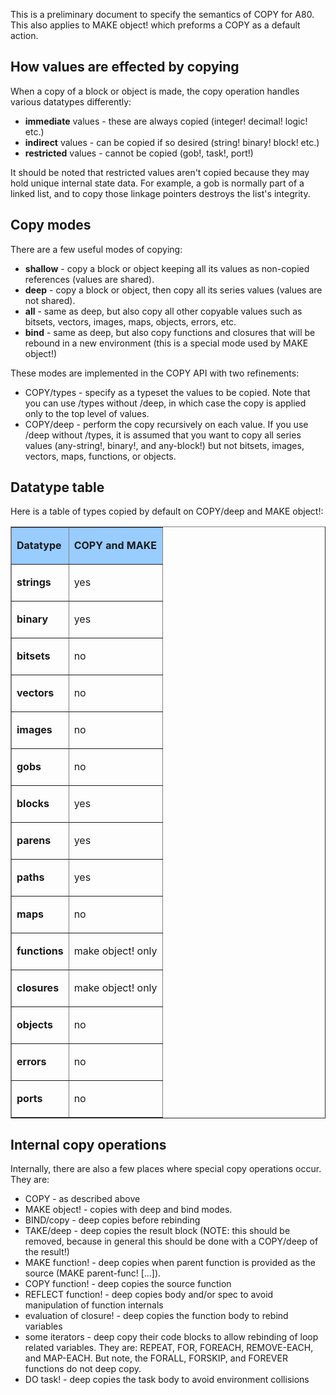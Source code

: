 This is a preliminary document to specify the semantics of COPY for A80. This also applies to MAKE object! which preforms a COPY as a default action.

==How values are effected by copying==

When a copy of a block or object is made, the copy operation handles various datatypes differently:

*'''immediate''' values - these are always copied (integer! decimal! logic! etc.)
*'''indirect''' values - can be copied if so desired (string! binary! block! etc.)
*'''restricted''' values - cannot be copied (gob!, task!, port!)

It should be noted that restricted values aren't copied because they may hold unique internal state data. For example, a gob is normally part of a linked list, and to copy those linkage pointers destroys the list's integrity.

==Copy modes==

There are a few useful modes of copying:

*'''shallow''' - copy a block or object keeping all its values as non-copied references (values are shared).
*'''deep''' - copy a block or object, then copy all its series values (values are not shared).
*'''all''' - same as deep, but also copy all other copyable values such as bitsets, vectors, images, maps, objects, errors, etc.
*'''bind''' - same as deep, but also copy functions and closures that will be rebound in a new environment (this is a special mode used by MAKE object!)

These modes are implemented in the COPY API with two refinements:

*COPY/types - specify as a typeset the values to be copied. Note that you can use /types without /deep, in which case the copy is applied only to the top level of values.
*COPY/deep - perform the copy recursively on each value. If you use /deep without /types, it is assumed that you want to copy all series values (any-string!, binary!, and any-block!) but not bitsets, images, vectors, maps, functions, or objects.

==Datatype table==

Here is a table of types copied by default on COPY/deep and MAKE object!:

<TABLE BORDER="1" CELLPADDING="4" CELLSPACING="0">
	<TR>
		<TD BGCOLOR="#99CCFF"><B>Datatype</B></TD>
		<TD BGCOLOR="#99CCFF"><B>COPY and MAKE</B></TD>
	</TR>
	<TR>
		<TD><B>strings</B></TD>
		<TD>yes</TD>
	</TR>
	<TR>
		<TD><B>binary</B></TD>
		<TD>yes</TD>
	</TR>
	<TR>
		<TD><B>bitsets</B></TD>
		<TD>no</TD>
	</TR>
	<TR>
		<TD><B>vectors</B></TD>
		<TD>no</TD>
	</TR>
	<TR>
		<TD><B>images</B></TD>
		<TD>no</TD>
	</TR>
	<TR>
		<TD><B>gobs</B></TD>
		<TD>no</TD>
	</TR>
	<TR>
		<TD><B>blocks</B></TD>
		<TD>yes</TD>
	</TR>
	<TR>
		<TD><B>parens</B></TD>
		<TD>yes</TD>
	</TR>
	<TR>
		<TD><B>paths</B></TD>
		<TD>yes</TD>
	</TR>
	<TR>
		<TD><B>maps</B></TD>
		<TD>no</TD>
	</TR>
	<TR>
		<TD><B>functions</B></TD>
		<TD>make object! only</TD>
	</TR>
	<TR>
		<TD><B>closures</B></TD>
		<TD>make object! only</TD>
	</TR>
	<TR>
		<TD><B>objects</B></TD>
		<TD>no</TD>
	</TR>
	<TR>
		<TD><B>errors</B></TD>
		<TD>no</TD>
	</TR>
	<TR>
		<TD><B>ports</B></TD>
		<TD>no</TD>
	</TR>
</TABLE>

==Internal copy operations==

Internally, there are also a few places where special copy operations occur. They are:

*COPY - as described above
*MAKE object! - copies with deep and bind modes.
*BIND/copy - deep copies before rebinding
*TAKE/deep - deep copies the result block (NOTE: this should be removed, because in general this should be done with a COPY/deep of the result!)
*MAKE function! - deep copies when parent function is provided as the source (MAKE parent-func! [...]).
*COPY function! - deep copies the source function
*REFLECT function! - deep copies body and/or spec to avoid manipulation of function internals
*evaluation of closure! - deep copies the function body to rebind variables
*some iterators - deep copy their code blocks to allow rebinding of loop related variables. They are: REPEAT, FOR, FOREACH, REMOVE-EACH, and MAP-EACH.  But note, the FORALL, FORSKIP, and FOREVER functions do not deep copy.
*DO task! - deep copies the task body to avoid environment collisions